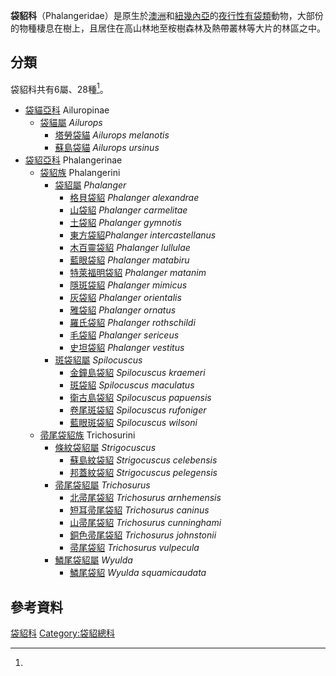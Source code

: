{{Automatic taxobox
| name = 袋貂科<ref name=msw3>{{MSW3 Groves | pages = 45-50}}</ref>
| image = Brushtail possum.jpg
| image_width = 200px
| image_caption = [[帚尾袋貂|帚尾袋貂]]
| taxon = Phalangeridae
| subdivision_ranks = [[屬_(生物)|屬]]
| subdivision = 
*[[袋貓亞科|袋貓亞科]] Ailuropinae
**[[袋貓屬|袋貓屬]] ''Ailurops''
*[[袋貂亞科|袋貂亞科]] Phalangerinae
**[[袋貂族|袋貂族]] Phalangerini
***[[袋貂屬|袋貂屬]] ''Phalanger''
***[[斑袋貂屬|斑袋貂屬]] ''Spilocuscus''
** [[帚尾袋貂族|帚尾袋貂族]] Trichosurini
***[[條紋袋貂屬|條紋袋貂屬]] ''Strigocuscus''
***[[帚尾袋貂屬|帚尾袋貂屬]] ''Trichosurus''
***[[鱗尾袋貂屬|鱗尾袋貂屬]] ''Wyulda''
}}

'''袋貂科'''（Phalangeridae）是原生於[[澳洲|澳洲]]和[[紐幾內亞|紐幾內亞]]的[[夜行性|夜行性]][[有袋類|有袋類]]動物，大部份的物種棲息在樹上，且居住在高山林地至桉樹森林及熱帶叢林等大片的林區之中。

==分類==
袋貂科共有6屬、28種<ref name=msw3/>。

* [[袋貓亞科|袋貓亞科]] Ailuropinae
** [[袋貓屬|袋貓屬]] ''Ailurops''
*** [[塔勞袋貓|塔勞袋貓]] ''Ailurops melanotis''
*** [[蘇島袋貓|蘇島袋貓]] ''Ailurops ursinus''
* [[袋貂亞科|袋貂亞科]] Phalangerinae
** [[袋貂族|袋貂族]] Phalangerini
*** [[袋貂屬|袋貂屬]] ''Phalanger''
**** [[格貝袋貂|格貝袋貂]] ''Phalanger alexandrae''
**** [[山袋貂|山袋貂]] ''Phalanger carmelitae''
**** [[土袋貂|土袋貂]] ''Phalanger gymnotis''
**** [[東方袋貂|東方袋貂]]''Phalanger intercastellanus''
**** [[木百靈袋貂|木百靈袋貂]] ''Phalanger lullulae''
**** [[藍眼袋貂|藍眼袋貂]] ''Phalanger matabiru''
**** [[特萊福明袋貂|特萊福明袋貂]] ''Phalanger matanim''
**** [[隱斑袋貂|隱斑袋貂]] ''Phalanger mimicus''
**** [[灰袋貂|灰袋貂]] ''Phalanger orientalis''
**** [[雅袋貂|雅袋貂]] ''Phalanger ornatus''
**** [[羅氏袋貂|羅氏袋貂]] ''Phalanger rothschildi''
**** [[毛袋貂|毛袋貂]] ''Phalanger sericeus''
**** [[史坦袋貂|史坦袋貂]] ''Phalanger vestitus''
*** [[斑袋貂屬|斑袋貂屬]] ''Spilocuscus''
**** [[金鐘島袋貂|金鐘島袋貂]] ''Spilocuscus kraemeri''
**** [[斑袋貂|斑袋貂]] ''Spilocuscus maculatus''
**** [[衛古島袋貂|衛古島袋貂]] ''Spilocuscus papuensis''
**** [[卷尾斑袋貂|卷尾斑袋貂]] ''Spilocuscus rufoniger''
**** [[藍眼斑袋貂|藍眼斑袋貂]] ''Spilocuscus wilsoni''
** [[帚尾袋貂族|帚尾袋貂族]] Trichosurini
*** [[條紋袋貂屬|條紋袋貂屬]] ''Strigocuscus''
**** [[蘇島紋袋貂|蘇島紋袋貂]] ''Strigocuscus celebensis''
**** [[邦蓋紋袋貂|邦蓋紋袋貂]] ''Strigocuscus pelegensis''
*** [[帚尾袋貂屬|帚尾袋貂屬]] ''Trichosurus''
**** [[北帚尾袋貂|北帚尾袋貂]] ''Trichosurus arnhemensis''
**** [[短耳帚尾袋貂|短耳帚尾袋貂]] ''Trichosurus caninus''
**** [[山帚尾袋貂|山帚尾袋貂]] ''Trichosurus cunninghami''
**** [[銅色帚尾袋貂|銅色帚尾袋貂]] ''Trichosurus johnstonii''
**** [[帚尾袋貂|帚尾袋貂]] ''Trichosurus vulpecula''
*** [[鱗尾袋貂屬|鱗尾袋貂屬]] ''Wyulda''
**** [[鱗尾袋貂|鱗尾袋貂]] ''Wyulda squamicaudata''

==參考資料==
{{reflist}}

{{wikispecies|Phalangeridae|袋貂科}}
{{澳洲有袋總目|P.}}
{{Taxonbar|from=Q23230}}

{{DEFAULTSORT:袋貂科}}
[[Category:袋貂科|]]
[[Category:袋貂總科|Category:袋貂總科]]